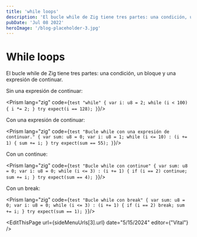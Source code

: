 ```yaml
---
title: 'while loops'
description: 'El bucle while de Zig tiene tres partes: una condición, un bloque y una expresión de continuar.'
pubDate: 'Jul 08 2022'
heroImage: '/blog-placeholder-3.jpg'
---
```




<div class="flex flex-col gap-y-5 text-white py-8">

<h1 class="text-white py-8">While loops</h1>

El bucle while de Zig tiene tres partes: una condición, un bloque y una expresión de continuar.

Sin una expresión de continuar:

<Prism lang="zig" code={`test "while" {
    var i: u8 = 2;
    while (i < 100) {
        i *= 2;
    }
    try expect(i == 128);
}`}/>

Con una expresión de continuar:

<Prism lang="zig" code={`test "Bucle while con una expresión de continuar." {
    var sum: u8 = 0;
    var i: u8 = 1;
    while (i <= 10) : (i += 1) {
        sum += i;
    }
    try expect(sum == 55);
}`}/>

Con un continue: 

<Prism lang="zig" code={`test "Bucle while con continue" {
    var sum: u8 = 0;
    var i: u8 = 0;
    while (i <= 3) : (i += 1) {
        if (i == 2) continue;
        sum += i;
    }
    try expect(sum == 4);
}`}/>

Con un break: 

<Prism lang="zig" code={`test "Bucle while con break" {
    var sum: u8 = 0;
    var i: u8 = 0;
    while (i <= 3) : (i += 1) {
        if (i == 2) break;
        sum += i;
    }
    try expect(sum == 1);
}`}/>

<EditThisPage  url={sideMenuUrls[3].url} date="5/15/2024" editor={"Vital"} />

<div class="flex w-full justify-between space-x-8">
    <NextButton text={sideMenuUrls[2].label} subText="Anterior" isRight={false} url={sideMenuUrls[2].url}/>
    <NextButton text={sideMenuUrls[4].label} subText="Siguiente" isRight={true} url={sideMenuUrls[4].url}/>
</div>
</div>
